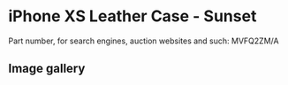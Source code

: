 
# iPhone XS Leather Case - Sunset

Part number, for search engines, auction websites and such: MVFQ2ZM/A

## Image gallery

<div style={{ width: "768px" }}>
  <GalleryComponent
    images={[
      {
        original: "/everysource/MVFQ2.webp",
        thumbnail: "/everypreview/MVFQ2.webp",
      },
      {
        original: "/everysource/MVFQ2_AV1_GOLD.webp",
        thumbnail: "/everypreview/MVFQ2_AV1_GOLD.webp",
      },
      {
        original: "/everysource/MVFQ2_AV1_SILVER.webp",
        thumbnail: "/everypreview/MVFQ2_AV1_SILVER.webp",
      },
      {
        original: "/everysource/MVFQ2_AV1_SPACE_GRAY.webp",
        thumbnail: "/everypreview/MVFQ2_AV1_SPACE_GRAY.webp",
      },
      {
        original: "/everysource/MVFQ2_AV2.webp",
        thumbnail: "/everypreview/MVFQ2_AV2.webp",
      }
    ]}
  />
</div>